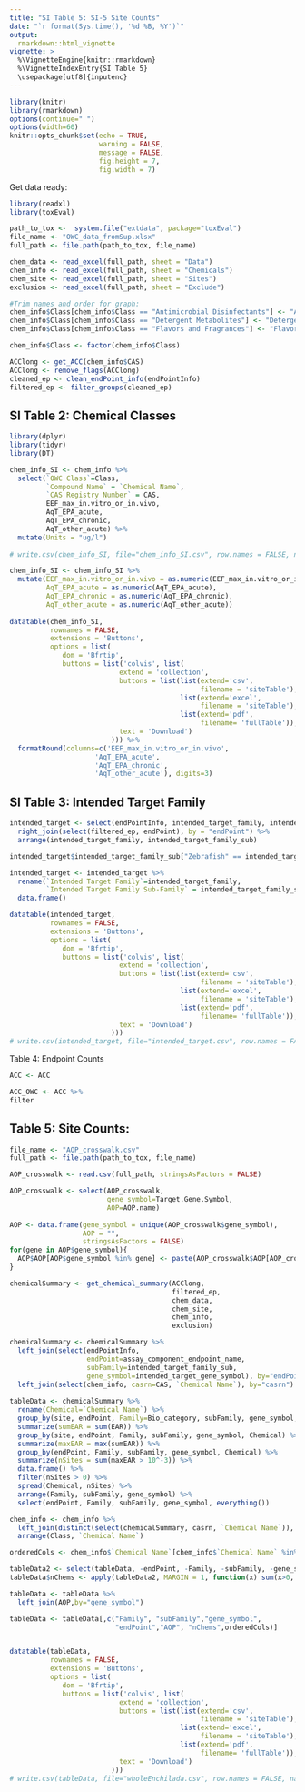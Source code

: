 ```yaml
---
title: "SI Table 5: SI-5 Site Counts"
date: "`r format(Sys.time(), '%d %B, %Y')`"
output: 
  rmarkdown::html_vignette
vignette: >
  %\VignetteEngine{knitr::rmarkdown}
  %\VignetteIndexEntry{SI Table 5}
  \usepackage[utf8]{inputenc}
---
```



```r
library(knitr)
library(rmarkdown)
options(continue=" ")
options(width=60)
knitr::opts_chunk$set(echo = TRUE,
                      warning = FALSE,
                      message = FALSE,
                      fig.height = 7,
                      fig.width = 7)
```

Get data ready:


```r
library(readxl)
library(toxEval)

path_to_tox <-  system.file("extdata", package="toxEval")
file_name <- "OWC_data_fromSup.xlsx"
full_path <- file.path(path_to_tox, file_name)

chem_data <- read_excel(full_path, sheet = "Data")
chem_info <- read_excel(full_path, sheet = "Chemicals") 
chem_site <- read_excel(full_path, sheet = "Sites")
exclusion <- read_excel(full_path, sheet = "Exclude")

#Trim names and order for graph:
chem_info$Class[chem_info$Class == "Antimicrobial Disinfectants"] <- "Antimicrobial"
chem_info$Class[chem_info$Class == "Detergent Metabolites"] <- "Detergent"
chem_info$Class[chem_info$Class == "Flavors and Fragrances"] <- "Flavor/Fragrance"

chem_info$Class <- factor(chem_info$Class) 

ACClong <- get_ACC(chem_info$CAS)
ACClong <- remove_flags(ACClong)
cleaned_ep <- clean_endPoint_info(endPointInfo)
filtered_ep <- filter_groups(cleaned_ep)

```

## SI Table 2: Chemical Classes

```r

library(dplyr)
library(tidyr)
library(DT)

chem_info_SI <- chem_info %>%
  select(`OWC Class`=Class, 
         `Compound Name` = `Chemical Name`,
         `CAS Registry Number` = CAS,
         EEF_max_in.vitro_or_in.vivo,
         AqT_EPA_acute,
         AqT_EPA_chronic,
         AqT_other_acute) %>%
  mutate(Units = "ug/l")
         
# write.csv(chem_info_SI, file="chem_info_SI.csv", row.names = FALSE, na = "")

chem_info_SI <- chem_info_SI %>%
  mutate(EEF_max_in.vitro_or_in.vivo = as.numeric(EEF_max_in.vitro_or_in.vivo),
         AqT_EPA_acute = as.numeric(AqT_EPA_acute),
         AqT_EPA_chronic = as.numeric(AqT_EPA_chronic),
         AqT_other_acute = as.numeric(AqT_other_acute))
  
datatable(chem_info_SI,
          rownames = FALSE, 
          extensions = 'Buttons',
          options = list(
             dom = 'Bfrtip',
             buttons = list('colvis', list(
                           extend = 'collection',
                           buttons = list(list(extend='csv',
                                               filename = 'siteTable'),
                                          list(extend='excel',
                                               filename = 'siteTable'),
                                          list(extend='pdf',
                                               filename= 'fullTable')),
                           text = 'Download')
                         ))) %>%
  formatRound(columns=c('EEF_max_in.vitro_or_in.vivo',
                     'AqT_EPA_acute',
                     'AqT_EPA_chronic',
                     'AqT_other_acute'), digits=3)

```


## SI Table 3: Intended Target Family 

```r

intended_target <- select(endPointInfo, intended_target_family, intended_target_family_sub, endPoint = assay_component_endpoint_name, source = assay_source_long_name) %>%
  right_join(select(filtered_ep, endPoint), by = "endPoint") %>%
  arrange(intended_target_family, intended_target_family_sub) 

intended_target$intended_target_family_sub["Zebrafish" == intended_target$intended_target_family] <- "Zebrafish"

intended_target <- intended_target %>%
  rename(`Intended Target Family`=intended_target_family,
         `Intended Target Family Sub-Family` = intended_target_family_sub) %>%
  data.frame()

datatable(intended_target,
          rownames = FALSE, 
          extensions = 'Buttons',
          options = list(
             dom = 'Bfrtip',
             buttons = list('colvis', list(
                           extend = 'collection',
                           buttons = list(list(extend='csv',
                                               filename = 'siteTable'),
                                          list(extend='excel',
                                               filename = 'siteTable'),
                                          list(extend='pdf',
                                               filename= 'fullTable')),
                           text = 'Download')
                         )))
# write.csv(intended_target, file="intended_target.csv", row.names = FALSE, na = "") 
```


Table 4: Endpoint Counts

```r

ACC <- ACC

ACC_OWC <- ACC %>%
filter

```


## Table 5: Site Counts:

```r

file_name <- "AOP_crosswalk.csv"
full_path <- file.path(path_to_tox, file_name)

AOP_crosswalk <- read.csv(full_path, stringsAsFactors = FALSE)

AOP_crosswalk <- select(AOP_crosswalk, 
                        gene_symbol=Target.Gene.Symbol, 
                        AOP=AOP.name)
  
AOP <- data.frame(gene_symbol = unique(AOP_crosswalk$gene_symbol),
                  AOP = "",
                  stringsAsFactors = FALSE)
for(gene in AOP$gene_symbol){
  AOP$AOP[AOP$gene_symbol %in% gene] <- paste(AOP_crosswalk$AOP[AOP_crosswalk$gene_symbol %in% gene],collapse = ", ")
}

chemicalSummary <- get_chemical_summary(ACClong,
                                        filtered_ep,
                                        chem_data, 
                                        chem_site, 
                                        chem_info,
                                        exclusion)

chemicalSummary <- chemicalSummary %>%
  left_join(select(endPointInfo, 
                   endPoint=assay_component_endpoint_name,
                   subFamily=intended_target_family_sub,
                   gene_symbol=intended_target_gene_symbol), by="endPoint") %>%
  left_join(select(chem_info, casrn=CAS, `Chemical Name`), by="casrn")
  
tableData <- chemicalSummary %>%
  rename(Chemical=`Chemical Name`) %>%
  group_by(site, endPoint, Family=Bio_category, subFamily, gene_symbol, date, Chemical) %>%
  summarize(sumEAR = sum(EAR)) %>%
  group_by(site, endPoint, Family, subFamily, gene_symbol, Chemical) %>%
  summarize(maxEAR = max(sumEAR)) %>%
  group_by(endPoint, Family, subFamily, gene_symbol, Chemical) %>%
  summarize(nSites = sum(maxEAR > 10^-3)) %>%
  data.frame() %>%
  filter(nSites > 0) %>%
  spread(Chemical, nSites) %>%
  arrange(Family, subFamily, gene_symbol) %>%
  select(endPoint, Family, subFamily, gene_symbol, everything())

chem_info <- chem_info %>%
  left_join(distinct(select(chemicalSummary, casrn, `Chemical Name`)), by=c("CAS"="casrn", "Chemical Name")) %>%
  arrange(Class, `Chemical Name`)

orderedCols <- chem_info$`Chemical Name`[chem_info$`Chemical Name` %in% names(tableData)]

tableData2 <- select(tableData, -endPoint, -Family, -subFamily, -gene_symbol)
tableData$nChems <- apply(tableData2, MARGIN = 1, function(x) sum(x>0, na.rm = TRUE))

tableData <- tableData %>%
  left_join(AOP,by="gene_symbol")

tableData <- tableData[,c("Family", "subFamily","gene_symbol",
                          "endPoint","AOP", "nChems",orderedCols)] 


datatable(tableData,  
          rownames = FALSE, 
          extensions = 'Buttons',
          options = list(
             dom = 'Bfrtip',
             buttons = list('colvis', list(
                           extend = 'collection',
                           buttons = list(list(extend='csv',
                                               filename = 'siteTable'),
                                          list(extend='excel',
                                               filename = 'siteTable'),
                                          list(extend='pdf',
                                               filename= 'fullTable')),
                           text = 'Download')
                         )))
# write.csv(tableData, file="wholeEnchilada.csv", row.names = FALSE, na = "")
```
